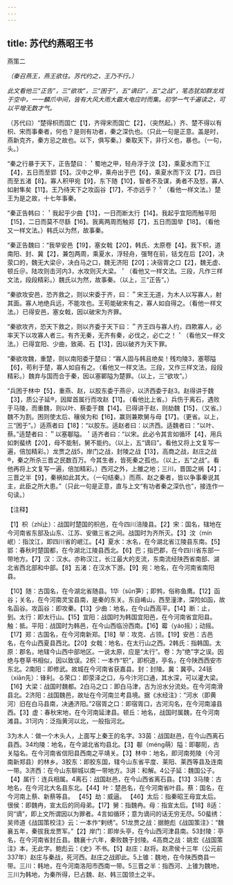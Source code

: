 ```yaml
---
---
---
```

title: 苏代约燕昭王书
---



燕策二

*（秦召燕王，燕王欲往。苏代约之，王乃不行。）*

*此文看他三“正告”，三“欲攻”，三“困于”，五“谪曰”，五“之战”，笔态犹如群龙戏于空中，一一麟爪中间，皆有大风大雨大霸大电应时而集。初学一气千遍读之，可以平增无数才气。*

（苏代曰）“楚得枳而国亡【1】，齐得宋而国亡【2】，（突然起。）齐、楚不得以有枳、宋而事秦者，何也？是则有功者，秦之深仇也。（只此一句是正意。盖是时，燕新克齐，秦方忌之故也。以下，俱写秦。）秦取天下，非行义也，暴也。（一句，头。）

“秦之行暴于天下，正告楚曰：＇蜀地之甲，轻舟浮于汶【3】，乘夏水而下江【4】，五日而至郢【5】。汉中之甲，乘舟出于巴【6】，乘夏水而下汉【7】，四日而至五渚【8】。寡人积甲宛【9】，东下随【10】，智者不及谋，勇者不及怒，寡人如射隼矣【11】。王乃待天下之攻函谷【17】，不亦远乎？＇（看他一样文法。）楚王为是之故，十七年事秦。

“秦正告韩曰：＇我起乎少曲【13】，一日而断太行【14】。我起乎宜阳而触平阳【15】，二日而莫不尽繇【16】。我离两周而触郑【7】，五日而国举【18】。（看他又一样文法。）韩氏以为然，故事秦。

“秦正告魏曰：“我举安邑【19】，塞女戟【20】，韩氏、太原卷【4】。我下枳，道南阳、封、冀【2】，兼包两周，乘夏水，浮轻舟，强弩在前，铦戈在后【20】，决荥口的，魏无大梁＠，决白马之口，魏无济阳【20】；决宿胥之口【2】，魏无虚、顿丘＠。陆攻则击河内3，水攻则灭大梁。＇（看他又一样文法。三段，凡作三样文法，段段精彩。）魏氏以为然，故事秦。（以上，三“正告”。）

“秦欲攻安邑，恐齐救之，则以宋委于齐，曰：＂宋王无道，为木人以写寡人，射其面。寡人地绝兵远，不能攻也。王苟能破宋有之，寡人如自得之。（看他一样文法。）已得安邑，塞女戟，因以破宋为齐罪。

“秦欲攻齐，恐天下救之，则以齐委于天下曰：＂齐王四与寡人约，四欺寡人，必率天下以攻寡人者三。有齐无秦，无齐有秦，必伐之，必亡之！＇（看他又一样文法。）已得宜阳、少曲，致蔺、石【13】，因以破齐为天下罪。

“秦欲攻魏，重楚，则以南阳委于楚曰：“寡人固与韩且绝矣！残均陵3，塞鄠隘【6】，苟利于楚，寡人如自有之。（看他又一样文法。三段，又作三样文法，段段精彩。）魏弃与国而合于秦，因以塞鄲隘为楚罪。（以上，三“欲攻”。）

“兵困于林中【5】，重燕、赵，以胶东委于燕＠，以济西委于赵3。赵得讲于魏【3】，质公子延®，因犀首属行而攻赵【11】。（看他比上省。）兵伤于离石，遇败于马陵，而重魏，则以叶、蔡委于魏【14】。已得讲于赵，则劫魏【15】，（又省。）魏不为割。困则使太后、穰侯为和【16】，赢则兼欺舅与母【17】。（更省。以上，三“困于”。）适燕者曰【18】：“以胶东。适赵者曰：以济西。适魏者曰：“以叶、蔡。”适楚者曰：＂以塞鄳隘。＇适齐者曰：“以宋。此必令其言如循环【4】，用兵如刺蜚绣【20】，母不能制，舅不能约。（以上，五“谪曰”。看他又将上文复写一遍，倍加精彩。）龙贾之战5，岸门之战，封陵之战【13】，高商之战，赵庄之战®，秦之所杀三晋之民数百万。今其生者，皆死秦之孤也。（以上，五“之战”。看他再将上文复写一遍，倍加精彩。）西河之外，上雒之地；三川，晋国之祸【4】；三晋之半【9】，秦祸如此其大。（一句结秦。）而燕、赵之秦者，皆以争事秦说其主，此臣之所大患。”（只此一句是正意，直与上文“有功者秦之深仇也”，接连作一句读。）

【注释】

【1】枳（zhǐ止）：战国时楚国的枳邑，在今四川涪陵县。【2】宋：国名，辖地在今河南省东部及山东、江苏、安徽三省之间。战国时为齐所灭。【3】汶（mín岷）：指汶江，即四川省的岷江。【4】夏水：水名，在今湖北省江陵县东南。【5】郢：春秋时楚国都，在今湖北江陵县西北。【6】巴；指巴郡，在今四川省东部一带地方。【7】汉：汉水。亦称汉江，长江最大的支流，东南流经陕西省南部、湖北省西北部和中部。【8】五渚：在汉水下游。【9】宛：地名，在今河南省南阳县。

【10】随：古国名，在今湖北省随县。1华（sǔn笋）；即鹁，俗称鱼鹰。【12】函谷；关名，在今河南灵宝县南，是秦的东关。东自崤山，西至潼津，深险如函，故名函谷。攻函谷：即攻秦。【13】少曲：地名，在今山西高平。【14】断：止，到。太行：即太行山。【15】宜阳：战国时为韩国宜阳邑，在今河南省宜阳县。触：抵。平阳：战国时为韩邑，在今山西临汾西南。【16】霉（yáo摇）；动摇。【17】郑：古国名，在今河南新郑。【18】举：攻克、占领。【19】安邑：古邑名，在今山西夏县西北。【20】女戟：地名，在太行山之西。2韩氏：指韩国。太原：郡名，地辖今山西中部地区。一说太原，应是“太行”。卷：为“绝”字之误。因绝与卷草书相似，因以致误。2枳：一本作“轵”，即枳道，亭名，在今陕西西安市东北。2南阳：即修武。故城在今河南省获嘉县。封：封陵。冀：冀亭。24铦（xiān先）：锋利。る荣口：即荥泽之口，与今汴河口通，其水深，可以灌大梁。【16】大梁：战国时魏都。2白马之口：即白马津，古为汾水分流处。在今河南滑县北。2济阳：战国魏邑，故址在今河南兰考县境。据《水经注》：“河水（即黄河）旧在白马县南，决通济阳。”2宿胥之口：即宿胥口，古河沟名，在今河南濬县西。【3】虚：春秋宋地，在今河南延津县。顿丘：地名，战国时属魏，在今河南滩县。31河内：泛指黄河以北，一般指河北。

3为木人：做一个木头人，上面写上秦王的名字。33茵：战国赵邑，在今山西离石县西。34均陵：地名，在今湖北省均县北。【3】鄳（méng萌）隘：即鄳阨，古关隘名。在今河南省信阳县西南之平靖关。【3】林中：地名，即河南苑陵（今河南新郑县）的林乡。3胶东：即胶东国，辖今山东省平度、莱阳、莱西等县及连南一带。3济西：在今山东聊城以南一带地方。3讲：和解。4公子延：魏国公子。【4】属行：连兵相属。4离石：战国赵邑，在今山西省离石县。【13】3马陵：古地名，在今河北大名县东北。【44】叶：楚邑名，在今河南省叶县。蔡：国名，在今河南上蔡、新蔡等县。
【45】劫：威逼。
【46】太后：指秦昭王母宜太后。很侯：即魏冉，宣太后的同母弟。【17】舅：指魏冉。母：指宣太后。【18】8适：同“谪”，即上文所谓因以为罪者。4言如循环；意为谪问的话无穷无尽。50蜚绣：吴师道《战国策校注》云：一本作“剌绣”。51龙贾之战：据鲍彪《战国策注》：“魏襄五年，秦拔我龙贾军。”【2】岸门：即岸头亭，在今山西河津县南。53封陵：亭名，在今河南省封丘县。魏襄十六年，秦败魏于封陵。4高商之战：姚宏《战国策注》本，无此字。鲍彪云：《史》不书。【5】赵庄：赵将。赵肃侯十三年（公元前337年）赵庄与秦战，死河西。赵庄之战即此。5上锥：魏地，在今陕西商县一带。三川：韩地，在今河南洛阳市西南一带。5三晋之半：指西河、上锥为魏地，三川为韩地，为秦所得，巳占魏、赵、韩三国领土之半。